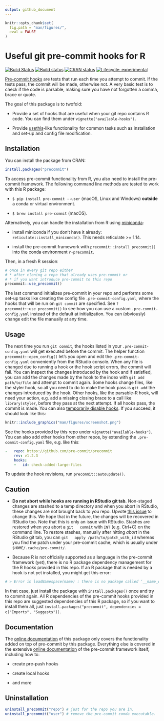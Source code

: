 ```yaml
---
output: github_document
---
```


<!-- README.md is generated from README.Rmd. Please edit that file -->

```r
knitr::opts_chunk$set(
  fig.path = "man/figures/",
  eval = FALSE
)
```

# Useful git pre-commit hooks for R

<!-- badges: start -->

[![Build
Status](https://travis-ci.org/lorenzwalthert/precommit.svg?branch=master)](https://travis-ci.org/lorenzwalthert/precommit)
[![Build
status](https://ci.appveyor.com/api/projects/status/6xfoh8b4ik3pg6da/branch/master?svg=true)](https://ci.appveyor.com/project/lorenzwalthert/precommit/branch/master)
[![CRAN
status](https://www.r-pkg.org/badges/version/precommit)](https://CRAN.R-project.org/package=precommit)
[![Lifecycle:
experimental](https://img.shields.io/badge/lifecycle-experimental-orange.svg)](https://www.tidyverse.org/lifecycle/#experimental)

<!-- badges: end -->

[Pre-commit hooks](https://pre-commit.com) are tests that run each time you
attempt to commit. If the tests pass, the commit will be made, otherwise not. A
very basic test is to check if the code is parsable, making sure you have not
forgotten a comma, brace or quote.

The goal of this package is to twofold:

- Provide a set of hooks that are useful when your git repo contains R code. You
  can find them under `vignette("available-hooks")`.

- Provide [usethis](https://github.com/r-lib/usethis)-like functionality for
  common tasks such as installation and set-up and config file modification.

## Installation

You can install the package from CRAN:

```r
install.packages("precommit")
```

To access pre-commit functionality from R, you also need to install the
pre-commit framework. The following command line methods are tested to work with 
this R package:

- `$ pip install pre-commit --user` (macOS, Linux and Windows) **outside** a 
  conda or virtual environment.

- `$ brew install pre-commit` (macOS).

Alternatively, you can handle the installation from R using 
[miniconda](https://docs.conda.io/en/latest/miniconda.html):

- install miniconda if you don't have it already: `reticulate::install_miniconda()`.
  This needs reticulate >= 1.14.

- install the pre-commit framework with `precommit::install_precommit()` into 
  the conda environment `r-precommit`.

Then, in a fresh R session:

```r
# once in every git repo either
# * after cloning a repo that already uses pre-commit or
# * if you want introduce pre-commit to this repo
precommit::use_precommit()
```

The last command initializes pre-commit in your repo and performs some set-up
tasks like creating the config file `.pre-commit-config.yaml`, where the hooks
that will be run on `git commit` are specified. See
`?precommit::use_precommit()` to see how you can use a custom
`.pre-commit-config.yaml` instead of the default at initialization. You can
(obviously) change edit the file manually at any time.

## Usage 

The next time you run `git commit`, the hooks listed in your
`.pre-commit-config.yaml` will get executed before the commit. The helper
function `precommit::open_config()` let's you open and edit the
`.pre-commit-config.yaml` conveniently from the RStudio console. When any file
is changed due to running a hook or the hook script errors, the commit will
fail. You can inspect the changes introduced by the hook and if satisfied, you
can add the changes made by the hook to the index with `git add path/to/file` 
and attempt to commit again. Some hooks change files, like the styler hook, so 
all you need to do to make the hook pass is `git add` the changes
introduced by the hook. Other hooks, like the parsable-R hook, will need 
your action, e.g. add a missing closing brace to a call like `library(styler`,
before they pass at the next attempt. If all hooks pass, the commit is made. You
can also [temporarily disable hooks](https://pre-commit.com/#temporarily-disabling-hooks). 
If you succeed, it should look like this:

```r
knitr::include_graphics("man/figures/screenshot.png")
```

See the hooks provided by this repo under `vignette("available-hooks")`. You can
also add other hooks from other repos, by extending the
`.pre-commit-config.yaml` file, e.g. like this:

```yaml
-   repo: https://github.com/pre-commit/precommit
    rev: v1.2.3
    hooks: 
    -   id: check-added-large-files
```

To update the hook revisions, run `precommit::autoupdate()`.

## Caution 

- **Do not abort while hooks are running in RStudio git tab.** Non-staged
  changes are stashed to a temp directory and when you abort in RStudio, these
  changes are not brought back to you repo. Upvote [this
  issue](https://github.com/rstudio/rstudio/issues/6471) to change this. We hope
  that in the future, the changes will be recovered in RStudio too. Note that
  this is only an issue with RStudio. Stashes are restored when you abort a `git
  commit` with `INT` (e.g. Ctrl+C) on the command line. To restore stashes,
  manually after hitting *abort* in the RStudio git tab, you can `git
  apply /path/to/patch_with_id` whereas you find the patch under your pre-commit
  cache, which is usually under `$HOME/.cache/pre-commit/`.

- Because R is not officially supported as a language in the pre-commit
  framework (yet), there is no R package dependency management for the R hooks
  provided in this repo. If an R package that is needed by a hook is not yet
  installed, you might get this error:

```r
# > Error in loadNamespace(name) : there is no package called ‘__name_of_package__’
```
  In that case, just install the package with `install.packages()` once and 
  try to commit again.
  All R dependencies of the pre-commit hooks provided in this repo are suggested
  dependencies of this R package, so if you want to install them all, just 
  `install.packages("precommit", dependencies = c("Imports", "Suggests"))`.
  
## Documentation

The [online
documentation](https://lorenzwalthert.github.io/precommit/index.html) of this
package only covers the functionality added on top of pre-commit by this
package. Everything else is covered in the extensive [online
documentation](https://pre-commit.com) of the pre-commit framework itself,
including how to:

- create pre-push hooks

- create local hooks

- and more

## Uninstallation

```r
uninstall_precommit("repo") # just for the repo you are in.
uninstall_precommit("user") # remove the pre-commit conda executable.
```
